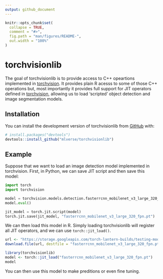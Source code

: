 ```yaml
---
output: github_document
---
```


<!-- README.md is generated from README.Rmd. Please edit that file -->

```r
knitr::opts_chunk$set(
  collapse = TRUE,
  comment = "#>",
  fig.path = "man/figures/README-",
  out.width = "100%"
)
```

# torchvisionlib

<!-- badges: start -->
<!-- badges: end -->

The goal of torchvisionlib is to provide access to C++ opeartions implemented in
[torchvision](https://github.com/pytorch/vision). It provides plain R acesss to
some of those C++ operations but, most importantly it provides full support for 
JIT operators defined in [torchvision](https://github.com/pytorch/vision), allowing
us to load 'scripted' object detection and image segmentation models.

## Installation

You can install the development version of torchvisionlib from [GitHub](https://github.com/) with:

``` r
# install.packages("devtools")
devtools::install_github("mlverse/torchvisionlib")
```

## Example

Suppose that we want to load an image detection model implemented in torchvision.
First, in Python, we can save JIT script and then save this model:

```python
import torch
import torchvision

model = torchvision.models.detection.fasterrcnn_mobilenet_v3_large_320_fpn(pretrained=True)
model.eval()

jit_model = torch.jit.script(model)
torch.jit.save(jit_model, "fasterrcnn_mobilenet_v3_large_320_fpn.pt")
```

We can then load this model in R. Simply loading torchvisionlib will register all
JIT operators, and we can use `torch::jit_load()`.

```r
url <- "https://storage.googleapis.com/torch-lantern-builds/testing-models/fasterrcnn_mobilenet_v3_large_320_fpn.pt"
download.file(url, destfile = "fasterrcnn_mobilenet_v3_large_320_fpn.pt", mode = "wb")
```

```r
library(torchvisionlib)
model <- torch::jit_load("fasterrcnn_mobilenet_v3_large_320_fpn.pt")
model
```

You can then use this model to make preditions or even fine tuning.

